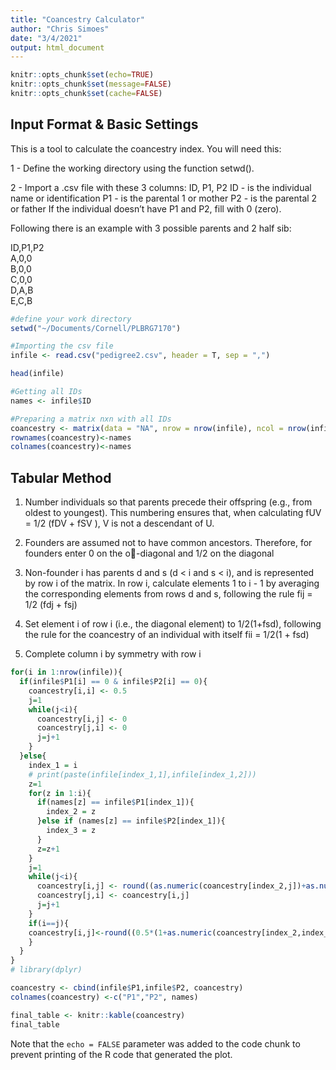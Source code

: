 ```yaml
---
title: "Coancestry Calculator"
author: "Chris Simoes"
date: "3/4/2021"
output: html_document
---
```


```r
knitr::opts_chunk$set(echo=TRUE)
knitr::opts_chunk$set(message=FALSE)
knitr::opts_chunk$set(cache=FALSE)
```

## Input Format & Basic Settings 

This is a tool to calculate the coancestry index. You will need this:

1 - Define the working directory using the function setwd().

2 - Import a .csv file with these 3 columns: ID, P1, P2 
ID - is the individual name or identification
P1 - is the parental 1 or mother
P2 - is the parental 2 or father
If the individual doesn't have P1 and P2, fill with 0 (zero).

Following there is an example with 3 possible parents and 2 half sib:

ID,P1,P2<br>
A,0,0<br>
B,0,0<br>
C,0,0<br>
D,A,B<br>
E,C,B<br>



```r

#define your work directory
setwd("~/Documents/Cornell/PLBRG7170")

#Importing the csv file
infile <- read.csv("pedigree2.csv", header = T, sep = ",")

head(infile)

#Getting all IDs 
names <- infile$ID

#Preparing a matrix nxn with all IDs
coancestry <- matrix(data = "NA", nrow = nrow(infile), ncol = nrow(infile))
rownames(coancestry)<-names
colnames(coancestry)<-names

```

## Tabular Method

1. Number individuals so that parents precede their offspring (e.g., from oldest to youngest). This numbering ensures that, when calculating 
fUV = 1/2 (fDV + fSV ), V is not a descendant of U.

2. Founders are assumed not to have common ancestors. Therefore, for founders enter 0 on the o-diagonal and 1/2 on the diagonal

3. Non-founder i has parents d and s (d < i and s < i), and is represented by row i of the matrix. In row i, calculate elements 1 to i - 1 by
averaging the corresponding elements from rows d and s, following the rule fij = 1/2 (fdj + fsj)

4. Set element i of row i (i.e., the diagonal element) to 1/2(1+fsd), following
the rule for the coancestry of an individual with itself fii = 1/2(1 + fsd)

5. Complete column i by symmetry with row i

```r
for(i in 1:nrow(infile)){
  if(infile$P1[i] == 0 & infile$P2[i] == 0){
    coancestry[i,i] <- 0.5
    j=1
    while(j<i){
      coancestry[i,j] <- 0
      coancestry[j,i] <- 0
      j=j+1
    }
  }else{
    index_1 = i
    # print(paste(infile[index_1,1],infile[index_1,2]))
    z=1
    for(z in 1:i){
      if(names[z] == infile$P1[index_1]){
        index_2 = z
      }else if (names[z] == infile$P2[index_1]){
        index_3 = z
      }
      z=z+1
    }
    j=1
    while(j<i){
      coancestry[i,j] <- round((as.numeric(coancestry[index_2,j])+as.numeric(coancestry[index_3,j]))/2,3)
      coancestry[j,i] <- coancestry[i,j]
      j=j+1
    }
    if(i==j){
    coancestry[i,j]<-round((0.5*(1+as.numeric(coancestry[index_2,index_3]))),3)
    }
  }
}
# library(dplyr)

coancestry <- cbind(infile$P1,infile$P2, coancestry)
colnames(coancestry) <-c("P1","P2", names) 

final_table <- knitr::kable(coancestry)
final_table
```

Note that the `echo = FALSE` parameter was added to the code chunk to prevent printing of the R code that generated the plot.
